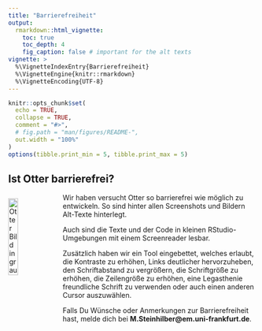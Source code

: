 ```yaml
---
title: "Barrierefreiheit"
output:
  rmarkdown::html_vignette:
    toc: true
    toc_depth: 4
    fig_caption: false # important for the alt texts
vignette: >
  %\VignetteIndexEntry{Barrierefreiheit}
  %\VignetteEngine{knitr::rmarkdown}
  %\VignetteEncoding{UTF-8}
---
```


```r
knitr::opts_chunk$set(
  echo = TRUE,
  collapse = TRUE,
  comment = "#>",
  # fig.path = "man/figures/README-",
  out.width = "100%"
)
options(tibble.print_min = 5, tibble.print_max = 5)
```



## Ist Otter barrierefrei?

<img src="figures/grey_otter.png" style="float: left; width: 20%; margin: 10px 10px 10px 0px" alt="Otter Bild in grau" />

Wir haben versucht Otter so barrierefrei wie möglich zu entwickeln. So sind hinter allen Screenshots und Bildern Alt-Texte hinterlegt.

Auch sind die Texte und der Code in kleinen RStudio-Umgebungen mit einem Screenreader lesbar.

Zusätzlich haben wir ein Tool eingebettet, welches erlaubt, die Kontraste zu erhöhen, Links deutlicher hervorzuheben, den Schriftabstand zu vergrößern, die Schriftgröße zu erhöhen, die Zeilengröße zu erhöhen, eine Legasthenie freundliche Schrift zu verwenden oder auch einen anderen Cursor auszuwählen.

Falls Du Wünsche oder Anmerkungen zur Barrierefreiheit hast, melde dich bei **M.Steinhilber@em.uni-frankfurt.de**.
